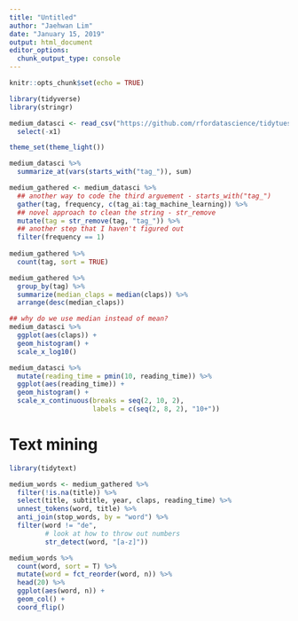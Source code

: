 ```yaml
---
title: "Untitled"
author: "Jaehwan Lim"
date: "January 15, 2019"
output: html_document
editor_options: 
  chunk_output_type: console
---
```


```r
knitr::opts_chunk$set(echo = TRUE)
```

```r
library(tidyverse)
library(stringr)

medium_datasci <- read_csv("https://github.com/rfordatascience/tidytuesday/blob/master/data/2018/2018-12-04/medium_datasci.csv?raw=true") %>% 
  select(-x1)

theme_set(theme_light())
```

```r
medium_datasci %>% 
  summarize_at(vars(starts_with("tag_")), sum)

medium_gathered <- medium_datasci %>% 
  ## another way to code the third arguement - starts_with("tag_")
  gather(tag, frequency, c(tag_ai:tag_machine_learning)) %>% 
  ## novel approach to clean the string - str_remove
  mutate(tag = str_remove(tag, "tag_")) %>% 
  ## another step that I haven't figured out
  filter(frequency == 1)
  
medium_gathered %>% 
  count(tag, sort = TRUE)

medium_gathered %>% 
  group_by(tag) %>% 
  summarize(median_claps = median(claps)) %>% 
  arrange(desc(median_claps))

## why do we use median instead of mean?
medium_datasci %>% 
  ggplot(aes(claps)) + 
  geom_histogram() + 
  scale_x_log10()

medium_datasci %>% 
  mutate(reading_time = pmin(10, reading_time)) %>% 
  ggplot(aes(reading_time)) + 
  geom_histogram() + 
  scale_x_continuous(breaks = seq(2, 10, 2), 
                     labels = c(seq(2, 8, 2), "10+"))

```

# Text mining

```r
library(tidytext)

medium_words <- medium_gathered %>% 
  filter(!is.na(title)) %>% 
  select(title, subtitle, year, claps, reading_time) %>% 
  unnest_tokens(word, title) %>% 
  anti_join(stop_words, by = "word") %>% 
  filter(word != "de", 
         # look at how to throw out numbers
         str_detect(word, "[a-z]"))

medium_words %>% 
  count(word, sort = T) %>% 
  mutate(word = fct_reorder(word, n)) %>% 
  head(20) %>% 
  ggplot(aes(word, n)) + 
  geom_col() +
  coord_flip()
  
  
  

```

